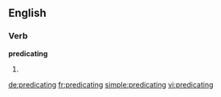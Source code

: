 ==English==

===Verb===
'''predicating'''

# {{present participle of|[[predicate]]}}

[[de:predicating]]
[[fr:predicating]]
[[simple:predicating]]
[[vi:predicating]]